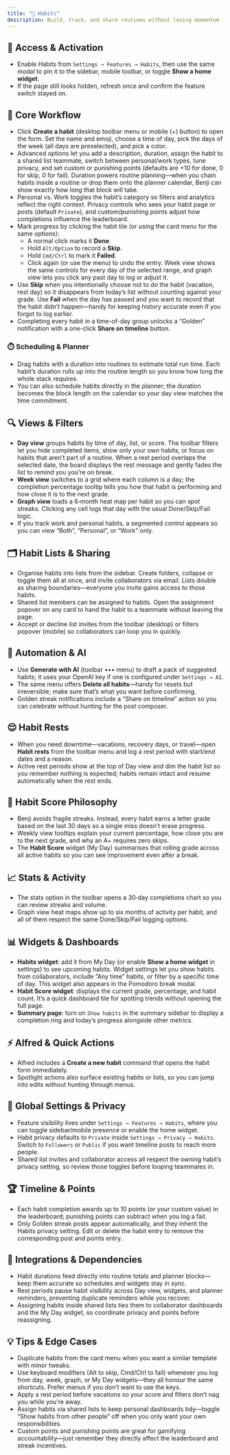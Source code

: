 ```yaml
---
title: "🌱 Habits"
description: Build, track, and share routines without losing momentum
---
```


## 🚪 Access & Activation

- Enable Habits from `Settings → Features → Habits`, then use the same modal to pin it to the sidebar, mobile toolbar, or toggle **Show a home widget**.
- If the page still looks hidden, refresh once and confirm the feature switch stayed on.

## 🧭 Core Workflow

- Click **Create a habit** (desktop toolbar menu or mobile (+) button) to open the form. Set the name and emoji, choose a time of day, pick the days of the week (all days are preselected), and pick a color.
- Advanced options let you add a description, duration, assign the habit to a shared list teammate, switch between personal/work types, tune privacy, and set custom or punishing points (defaults are +10 for done, 0 for skip, 0 for fail). Duration powers routine planning—when you chain habits inside a routine or drop them onto the planner calendar, Benji can show exactly how long that block will take.
- Personal vs. Work toggles the habit’s category so filters and analytics reflect the right context. Privacy controls who sees your habit page or posts (default `Private`), and custom/punishing points adjust how completions influence the leaderboard.
- Mark progress by clicking the habit tile (or using the card menu for the same options):
  - A normal click marks it **Done**.
  - Hold `Alt/Option` to record a **Skip**.
  - Hold `Cmd/Ctrl` to mark it **Failed**.
  - Click again (or use the menu) to undo the entry. Week view shows the same controls for every day of the selected range, and graph view lets you click any past day to log or adjust it.
- Use **Skip** when you intentionally choose not to do the habit (vacation, rest day) so it disappears from today’s list without counting against your grade. Use **Fail** when the day has passed and you want to record that the habit didn’t happen—handy for keeping history accurate even if you forgot to log earlier.
- Completing every habit in a time-of-day group unlocks a “Golden” notification with a one-click **Share on timeline** button.

### ⏱️ Scheduling & Planner

- Drag habits with a duration into routines to estimate total run time. Each habit’s duration rolls up into the routine length so you know how long the whole stack requires.
- You can also schedule habits directly in the planner; the duration becomes the block length on the calendar so your day view matches the time commitment.

## 🔍 Views & Filters

- **Day view** groups habits by time of day, list, or score. The toolbar filters let you hide completed items, show only your own habits, or focus on habits that aren’t part of a routine. When a rest period overlaps the selected date, the board displays the rest message and gently fades the list to remind you you’re on break.
- **Week view** switches to a grid where each column is a day; the completion percentage tooltip tells you how that habit is performing and how close it is to the next grade.
- **Graph view** loads a 6‑month heat map per habit so you can spot streaks. Clicking any cell logs that day with the usual Done/Skip/Fail logic.
- If you track work and personal habits, a segmented control appears so you can view “Both”, “Personal”, or “Work” only.

## 🗂️ Habit Lists & Sharing

- Organise habits into lists from the sidebar. Create folders, collapse or toggle them all at once, and invite collaborators via email. Lists double as sharing boundaries—everyone you invite gains access to those habits.
- Shared list members can be assigned to habits. Open the assignment popover on any card to hand the habit to a teammate without leaving the page.
- Accept or decline list invites from the toolbar (desktop) or filters popover (mobile) so collaborators can loop you in quickly.

## 🤖 Automation & AI

- Use **Generate with AI** (toolbar ••• menu) to draft a pack of suggested habits; it uses your OpenAI key if one is configured under `Settings → AI`.
- The same menu offers **Delete all habits**—handy for resets but irreversible; make sure that’s what you want before confirming.
- Golden streak notifications include a “Share on timeline” action so you can celebrate without hunting for the post composer.

## 😌 Habit Rests

- When you need downtime—vacations, recovery days, or travel—open **Habit rests** from the toolbar menu and log a rest period with start/end dates and a reason.
- Active rest periods show at the top of Day view and dim the habit list so you remember nothing is expected; habits remain intact and resume automatically when the rest ends.

## 🎯 Habit Score Philosophy

- Benji avoids fragile streaks. Instead, every habit earns a letter grade based on the last 30 days so a single miss doesn’t erase progress.
- Weekly view tooltips explain your current percentage, how close you are to the next grade, and why an A+ requires zero skips.
- The **Habit Score** widget (My Day) summarises that rolling grade across all active habits so you can see improvement even after a break.

## 📈 Stats & Activity

- The stats option in the toolbar opens a 30‑day completions chart so you can review streaks and volume.
- Graph view heat maps show up to six months of activity per habit, and all of them respect the same Done/Skip/Fail logging options.

## 📊 Widgets & Dashboards

- **Habits widget**: add it from My Day (or enable **Show a home widget** in settings) to see upcoming habits. Widget settings let you show habits from collaborators, include “Any time” habits, or filter by a specific time of day. This widget also appears in the Pomodoro break modal.
- **Habit Score widget**: displays the current grade, percentage, and habit count. It’s a quick dashboard tile for spotting trends without opening the full page.
- **Summary page**: turn on `Show habits` in the summary sidebar to display a completion ring and today’s progress alongside other metrics.

## ⚡ Alfred & Quick Actions

- Alfred includes a **Create a new habit** command that opens the habit form immediately.
- Spotlight actions also surface existing habits or lists, so you can jump into edits without hunting through menus.

## 🔐 Global Settings & Privacy

- Feature visibility lives under `Settings → Features → Habits`, where you can toggle sidebar/mobile presence or enable the home widget.
- Habit privacy defaults to `Private` inside `Settings → Privacy → Habits`. Switch to `Followers` or `Public` if you want timeline posts to reach more people.
- Shared list invites and collaborator access all respect the owning habit’s privacy setting, so review those toggles before looping teammates in.

## 🏆 Timeline & Points

- Each habit completion awards up to 10 points (or your custom value) in the leaderboard; punishing points can subtract when you log a fail.
- Only Golden streak posts appear automatically, and they inherit the Habits privacy setting. Edit or delete the habit entry to remove the corresponding post and points entry.

## 🔗 Integrations & Dependencies

- Habit durations feed directly into routine totals and planner blocks—keep them accurate so schedules and widgets stay in sync.
- Rest periods pause habit visibility across Day view, widgets, and planner reminders, preventing duplicate reminders while you recover.
- Assigning habits inside shared lists ties them to collaborator dashboards and the My Day widget, so coordinate privacy and points before reassigning.

## 💡 Tips & Edge Cases

- Duplicate habits from the card menu when you want a similar template with minor tweaks.
- Use keyboard modifiers (Alt to skip, Cmd/Ctrl to fail) whenever you log from day, week, graph, or My Day widgets—they all honour the same shortcuts. Prefer menus if you don’t want to use the keys.
- Apply a rest period before vacations so your score and filters don’t nag you while you’re away.
- Assign habits via shared lists to keep personal dashboards tidy—toggle “Show habits from other people” off when you only want your own responsibilities.
- Custom points and punishing points are great for gamifying accountability—just remember they directly affect the leaderboard and streak incentives.
